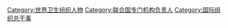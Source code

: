 [[Category:世界卫生组织人物|Category:世界卫生组织人物]]
[[Category:联合国专门机构负责人|Category:联合国专门机构负责人]]
[[Category:国际组织总干事|Category:国际组织总干事]]